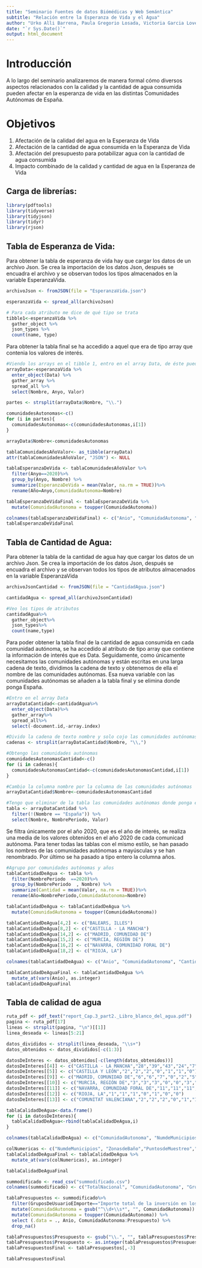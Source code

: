 ```yaml
---
title: "Seminario Fuentes de datos Biómédicas y Web Semántica"
subtitle: "Relación entre la Esperanza de Vida y el Agua"
author: "Urko Alli Barrena, Paula Gregorio Losada, Victoria Garcia Lovelle"
date: "`r Sys.Date()`"
output: html_document
---
```

# Introducción
A lo largo del seminario analizaremos de manera formal cómo diversos aspectos relacionados con la calidad y la cantidad de agua consumida pueden afectar en la esperanza de vida en las distintas Comunidades Autónomas de España.

# Objetivos
1. Afectación de la calidad del agua en la Esperanza de Vida
2. Afectación de la cantidad de agua consumida en la Esperanza de Vida
3. Afectación del presupuesto para potabilizar agua con la cantidad de agua consumida
4. Impacto combinado de la calidad y cantidad de agua en la Esperanza de Vida


## Carga de librerías:

```r
library(pdftools)
library(tidyverse)
library(tidyjson)
library(tidyr)
library(rjson) 
```

## Tabla de Esperanza de Vida:
Para obtener la tabla de esperanza de vida hay que cargar los datos de un archivo Json.
Se crea la importación de los datos Json, después se encuadra el archivo y se observan todos los tipos almacenados en la variable EsperanzaVida.

```r
archivoJson <- fromJSON(file = "EsperanzaVida.json")

esperanzaVida <- spread_all(archivoJson)

# Para cada atributo me dice de qué tipo se trata
tibble1<-esperanzaVida %>% 
  gather_object %>%  
  json_types %>% 
  count(name, type)
```


Para obtener la tabla final se ha accedido a aquel que era de tipo array que contenia los valores de interés.
```r
#Viendo los arrays en el tibble 1, entro en el array Data, de éste puedo obtener el valor de la esperanza de vida, los años y el nombre de las comunidades Autónomas
arrayData<-esperanzaVida %>%
  enter_object(Data) %>% 
  gather_array %>% 
  spread_all %>% 
  select(Nombre, Anyo, Valor) 
```


```r
partes <- strsplit(arrayData$Nombre, "\\.")

comunidadesAutonomas<-c()
for (i in partes){
  comunidadesAutonomas<-c(comunidadesAutonomas,i[1])
}

arrayData$Nombre<-comunidadesAutonomas

tablaComunidadesAñoValor<- as_tibble(arrayData)
attr(tablaComunidadesAñoValor, "JSON") <- NULL

tablaEsperanzaDeVida <- tablaComunidadesAñoValor %>%
  filter(Anyo==2020)%>%
  group_by(Anyo, Nombre) %>%
  summarize(EsperanzaDeVida = mean(Valor, na.rm = TRUE))%>%
  rename(Año=Anyo,ComunidadAutonoma=Nombre)

tablaEsperanzaDeVidaFinal <- tablaEsperanzaDeVida %>%
  mutate(ComunidadAutonoma = toupper(ComunidadAutonoma))

colnames(tablaEsperanzaDeVidaFinal) <- c("Anio", "ComunidadAutonoma", "EsperanzaDeVida")
tablaEsperanzaDeVidaFinal
```

## Tabla de Cantidad de Agua:
Para obtener la tabla de la cantidad de agua hay que cargar los datos de un archivo Json.
Se crea la importación de los datos Json, después se encuadra el archivo y se observan todos los tipos de atributos almacenados en la variable EsperanzaVida
```r
archivoJsonCantidad <- fromJSON(file = "CantidadAgua.json")

cantidadAgua <- spread_all(archivoJsonCantidad)

#Veo los tipos de atributos
cantidadAgua%>%
  gather_object%>%
  json_types%>%
  count(name,type)
```


Para poder obtener la tabla final de la cantidad de agua consumida en cada comunidad autónoma, se ha accedido al atributo de tipo array que contiene la información de interés que es Data.
Seguidamente, como únicamente necesitamos las comunidades autónomas y están escritas en una larga cadena de texto, dividimos la cadena de texto y obtenemos de ella el nombre de las comunidades autónomas.
Esa nueva variable con las comunidades autónomas se añaden a la tabla final y se elimina donde ponga España.


```r
#Entro en el array Data
arrayDataCantidad<-cantidadAgua%>%
  enter_object(Data)%>%
  gather_array%>%
  spread_all%>%
  select(-document.id,-array.index)

#Divido la cadena de texto nombre y solo cojo las comunidades autónomas
cadenas <- strsplit(arrayDataCantidad$Nombre, "\\,")

#Obtengo las comunidades autónomas
comunidadesAutonomasCantidad<-c()
for (i in cadenas){
  comunidadesAutonomasCantidad<-c(comunidadesAutonomasCantidad,i[1])
}

#Cambio la columna nombre por la columna de las comunidades autónomas
arrayDataCantidad$Nombre<-comunidadesAutonomasCantidad

#Tengo que eliminar de la tabla las comunidades autónomas donde ponga españa
tabla <- arrayDataCantidad %>%
  filter(!(Nombre == "España")) %>%
  select(Nombre, NombrePeriodo, Valor)

```

Se filtra únicamente por el año 2020, que es el año de interés, se realiza una media de los valores obtenidos en el año 2020 de cada comunicad autónoma.
Para tener todas las tablas con el mismo estilo, se han pasado los nombres de las comunidades autónomas a mayúsculas y se han renombrado.
Por último se ha pasado a tipo entero la columna años.
```r
#Agrupo por comunidades autónomas y años
tablaCantidadDeAgua <- tabla %>%
  filter(NombrePeriodo  ==2020)%>%
  group_by(NombrePeriodo  , Nombre) %>%
  summarize(Cantidad = mean(Valor, na.rm = TRUE))%>%
  rename(Año=NombrePeriodo,ComunidadAutonoma=Nombre)

tablaCantidadDeAgua <- tablaCantidadDeAgua %>%
  mutate(ComunidadAutonoma = toupper(ComunidadAutonoma))

tablaCantidadDeAgua[4,2] <- c("BALEARS, ILLES")
tablaCantidadDeAgua[8,2] <- c("CASTILLA - LA MANCHA")
tablaCantidadDeAgua[14,2] <- c("MADRID, COMUNIDAD DE")
tablaCantidadDeAgua[15,2] <- c("MURCIA, REGIÓN DE")
tablaCantidadDeAgua[16,2] <- c("NAVARRA, COMUNIDAD FORAL DE")
tablaCantidadDeAgua[18,2] <- c("RIOJA, LA")

colnames(tablaCantidadDeAgua) <- c("Anio", "ComunidadAutonoma", "Cantidad")

tablaCantidadDeAguaFinal <- tablaCantidadDeAgua %>%
  mutate_at(vars(Anio), as.integer)
tablaCantidadDeAguaFinal

```


## Tabla de calidad de agua
```r
ruta_pdf <- pdf_text("report_Cap.3_part2._Libro_blanco_del_agua.pdf")
pagina <- ruta_pdf[17]
lineas <- strsplit(pagina, "\n")[[1]]
linea_deseada <- lineas[5:21] 
```

```r
datos_divididos <- strsplit(linea_deseada, "\\s+")
datos_obtenidos <- datos_divididos[-c(1:3)]

datosDeInteres <- datos_obtenidos[-c(length(datos_obtenidos))]
datosDeInteres[[4]] <- c("CASTILLA - LA MANCHA","28","39","43","24","7","12","0")
datosDeInteres[[5]] <- c("CASTILLA Y LEÓN","2","2","2","0","1","1","0")
datosDeInteres[[9]] <- c("MADRID, COMUNIDAD DE","6","6","7","0","2","5","0")
datosDeInteres[[10]] <- c("MURCIA, REGIÓN DE","3","3","3","0","0","3","0")
datosDeInteres[[11]] <- c("NAVARRA, COMUNIDAD FORAL DE","11","11","11","4","5","2","0")
datosDeInteres[[12]] <- c("RIOJA, LA","1","1","1","0","1","0","0")
datosDeInteres[[13]] <- c("COMUNITAT VALENCIANA","2","2","2","0","1","1","0")

tablaCalidadDeAgua<-data.frame()
for (i in datosDeInteres){
  tablaCalidadDeAgua<-rbind(tablaCalidadDeAgua,i)
}

colnames(tablaCalidadDeAgua) <- c("ComunidadAutonoma", "NumdeMunicipios", "ZonasdeBaño","PuntosdeMuestreo","Aguas2", "Aguas1","Aguas0", "AguasSCF")

colNumericas <- c("NumdeMunicipios", "ZonasdeBaño","PuntosdeMuestreo","Aguas2", "Aguas1","Aguas0", "AguasSCF")
tablaCalidadDeAguaFinal <- tablaCalidadDeAgua %>%
  mutate_at(vars(colNumericas), as.integer)

tablaCalidadDeAguaFinal
```

```r
summodificado <- read_csv("summodificado.csv")
colnames(summodificado) <- c("TotalNacional", "ComunidadAutonoma", "GruposDeUsuarioEImporte","Anio", "Presupuesto")

tablaPresupuestos <- summodificado%>%
  filter(GruposDeUsuarioEImporte=="Importe total de la inversión en los servicios de suministro" & Anio== "2020") %>%
  mutate(ComunidadAutonoma = gsub("^\\d+\\s*", "", ComunidadAutonoma)) %>%
  mutate(ComunidadAutonoma = toupper(ComunidadAutonoma)) %>%
  select (.data = ., Anio, ComunidadAutonoma:Presupuesto) %>%
  drop_na()

tablaPresupuestos$Presupuesto <- gsub("\\.", "", tablaPresupuestos$Presupuesto)
tablaPresupuestos$Presupuesto <- as.integer(tablaPresupuestos$Presupuesto)
tablaPresupuestosFinal <- tablaPresupuestos[,-3]

tablaPresupuestosFinal
```






